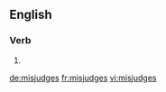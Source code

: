 ==English==

===Verb===
{{head|en|verb form}}

# {{en-third-person singular of|misjudge}}

[[de:misjudges]]
[[fr:misjudges]]
[[vi:misjudges]]
